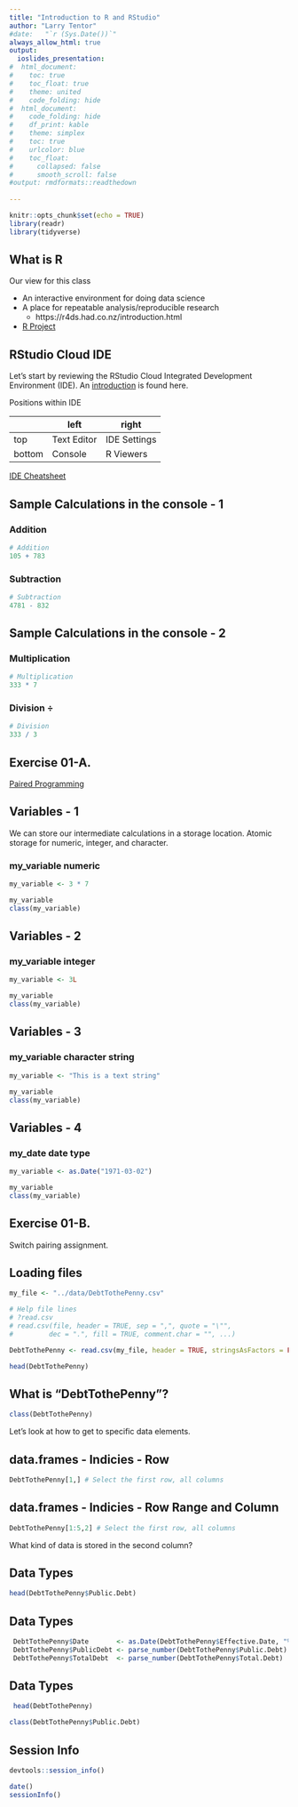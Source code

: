 ```yaml
---
title: "Introduction to R and RStudio"
author: "Larry Tentor"
#date:   "`r (Sys.Date())`"
always_allow_html: true
output:
  ioslides_presentation:
#  html_document:
#    toc: true
#    toc_float: true
#    theme: united
#    code_folding: hide
#  html_document:
#    code_folding: hide
#    df_print: kable
#    theme: simplex
#    toc: true
#    urlcolor: blue
#    toc_float:
#      collapsed: false
#      smooth_scroll: false
#output: rmdformats::readthedown
      
---
```


```r
knitr::opts_chunk$set(echo = TRUE)
library(readr)
library(tidyverse)
```


## What is R

Our view for this class

- An interactive environment for doing data science
- A place for repeatable analysis/reproducible research 
    -  https://r4ds.had.co.nz/introduction.html
- [R Project](https://www.r-project.org/about.html)


## RStudio Cloud IDE

Let's start by reviewing the RStudio Cloud Integrated Development Environment (IDE).  An [introduction](https://bookdown.org/ageraci/STAT160Companion/intro.html) is found here.

Positions within IDE 

|        | left      | right      |
|--------|-----------|------------|
| top    |Text Editor|IDE Settings|
| bottom |Console    |R Viewers |

[IDE Cheatsheet](https://rstudio.com/wp-content/uploads/2016/01/rstudio-IDE-cheatsheet.pdf)


## Sample Calculations in the console - 1

### Addition

```r
# Addition
105 + 783
```
### Subtraction

```r
# Subtraction
4781 - 832
```

## Sample Calculations in the console - 2

### Multiplication

```r
# Multiplication
333 * 7
```

### Division $\div$

```r
# Division
333 / 3
```

## Exercise 01-A.
  [Paired Programming](https://docs.google.com/presentation/d/1E-afLHWmYcTjO0z_hBpAw3AL4Gp4qVQNLOsxP_hq3fI/edit#slide=id.p)
  

## Variables - 1

We can store our intermediate calculations in a storage location.  Atomic storage for numeric, integer, and character.

### my_variable numeric

```r
my_variable <- 3 * 7

my_variable
class(my_variable)
```

## Variables - 2

### my_variable integer

```r
my_variable <- 3L

my_variable
class(my_variable)
```

## Variables - 3

### my_variable character string

```r
my_variable <- "This is a text string"

my_variable
class(my_variable)
```

## Variables - 4

### my_date date type

```r
my_variable <- as.Date("1971-03-02")

my_variable
class(my_variable)
```

## Exercise 01-B.
  Switch pairing assignment.


## Loading files
```r
my_file <- "../data/DebtTothePenny.csv"

# Help file lines
# ?read.csv
# read.csv(file, header = TRUE, sep = ",", quote = "\"",
#         dec = ".", fill = TRUE, comment.char = "", ...)

DebtTothePenny <- read.csv(my_file, header = TRUE, stringsAsFactors = FALSE)

head(DebtTothePenny)
```

## What is "DebtTothePenny"? 

```r
class(DebtTothePenny)
```
Let's look at how to get to specific data elements.

## data.frames - Indicies - Row
```r
DebtTothePenny[1,] # Select the first row, all columns
```

## data.frames - Indicies - Row Range and Column
```r
DebtTothePenny[1:5,2] # Select the first row, all columns
```
What kind of data is stored in the second column?

## Data Types

```r
head(DebtTothePenny$Public.Debt)
```

## Data Types

```r
 DebtTothePenny$Date       <- as.Date(DebtTothePenny$Effective.Date, "%m/%d/%y")
 DebtTothePenny$PublicDebt <- parse_number(DebtTothePenny$Public.Debt)
 DebtTothePenny$TotalDebt  <- parse_number(DebtTothePenny$Total.Debt)
```

## Data Types

```r
 head(DebtTothePenny)
```

 
 
```r
class(DebtTothePenny$Public.Debt)
```

## Session Info

```r
devtools::session_info()
```

```r
date()
sessionInfo()
```



